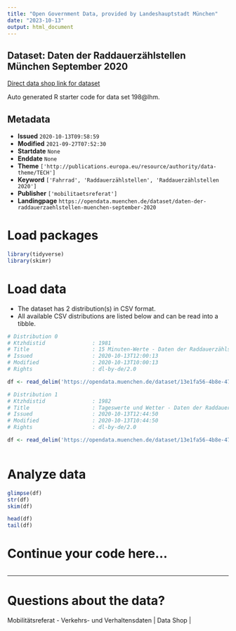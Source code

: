 ```yaml
---
title: "Open Government Data, provided by Landeshauptstadt München"
date: "2023-10-13"
output: html_document
---
```


## Dataset: Daten der Raddauerzählstellen München September 2020

[Direct data shop link for dataset](https://opendata.muenchen.de/dataset/daten-der-raddauerzaehlstellen-muenchen-september-2020)

Auto generated R starter code for data set 198@lhm.

## Metadata

- **Issued** `2020-10-13T09:58:59`
- **Modified** `2021-09-27T07:52:30`
- **Startdate** `None`
- **Enddate** `None`
- **Theme** `['http://publications.europa.eu/resource/authority/data-theme/TECH']`
- **Keyword** `['Fahrrad', 'Raddauerzählstellen', 'Raddauerzählstellen 2020']`
- **Publisher** `['mobilitaetsreferat']`
- **Landingpage** `https://opendata.muenchen.de/dataset/daten-der-raddauerzaehlstellen-muenchen-september-2020`


# Load packages

```r

library(tidyverse)
library(skimr)

```

# Load data

-   The dataset has 2 distribution(s) in CSV format.
-   All available CSV distributions are listed below and can be read into a tibble.

```r

# Distribution 0
# Ktzhdistid               : 1981
# Title                    : 15 Minuten-Werte - Daten der Raddauerzählstellen München September 2020
# Issued                   : 2020-10-13T12:00:13
# Modified                 : 2020-10-13T10:00:13
# Rights                   : dl-by-de/2.0

df <- read_delim('https://opendata.muenchen.de/dataset/13e1fa56-4b8e-47fe-a9fa-210890bab968/resource/f7fbca17-c54f-44d8-ae94-7009a1c37bee/download/rad20200915min.csv')

# Distribution 1
# Ktzhdistid               : 1982
# Title                    : Tageswerte und Wetter - Daten der Raddauerzählstellen München September 2020
# Issued                   : 2020-10-13T12:44:50
# Modified                 : 2020-10-13T10:44:50
# Rights                   : dl-by-de/2.0

df <- read_delim('https://opendata.muenchen.de/dataset/13e1fa56-4b8e-47fe-a9fa-210890bab968/resource/d8149405-208b-4561-b2d2-ad0a1ed06af0/download/rad202009tage.csv')



```

# Analyze data

```r

glimpse(df)
str(df)
skim(df)

head(df)
tail(df)

```

# Continue your code here...

```r

```

------------------------------------------------------------------------

# Questions about the data?

Mobilitätsreferat - Verkehrs- und Verhaltensdaten | Data Shop | 
